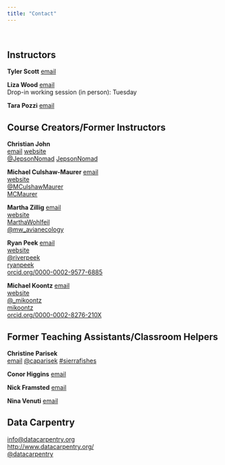 ```yaml
---
title: "Contact"
---
```


<br>

## Instructors
**Tyler Scott**
<i class="fa fa-envelope-square" aria-hidden="true"></i> [email](mailto:tascott@ucdavis.edu)  


**Liza Wood**
<i class="fa fa-envelope-square" aria-hidden="true"></i> [email](mailto:belwood@ucdavis.edu)  
Drop-in working session (in person): Tuesday 


**Tara Pozzi**
<i class="fa fa-envelope-square" aria-hidden="true"></i> [email](mailto:)  


## Course Creators/Former Instructors  

**Christian John**  
<i class="fa fa-envelope-square" aria-hidden="true"></i> [email](mailto:cjohn@ucdavis.edu) 
[<i class="fa fa-globe" aria-hidden="true"></i> website](https://jepsonnomad.github.io/)  
[<i class="fa fa-twitter-square" aria-hidden="true"></i> \@JepsonNomad](https://twitter.com/JepsonNomad)
[<i class="fa fa-github-square" aria-hidden="true"></i> JepsonNomad](https://github.com/JepsonNomad)  

**Michael Culshaw-Maurer** 
<i class="fa fa-envelope-square" aria-hidden="true"></i> [email](mailto:mjculshawmaurer@ucdavis.edu)  
[<i class="fa fa-globe" aria-hidden="true"></i> website](https://mcmaurer.github.io/)  
[<i class="fa fa-twitter-square" aria-hidden="true"></i> \@MCulshawMaurer](https://twitter.com/MCulshawMaurer)  
[<i class="fa fa-github-square" aria-hidden="true"></i> MCMaurer](https://github.com/mcmaurer)  

**Martha Zillig** 
<i class="fa fa-envelope-square" aria-hidden="true"></i> [email](mailto:mwohlfeil@ucdavis.edu)  
[<i class="fa fa-globe" aria-hidden="true"></i> website](https://marthawohlfeil.github.io/)  
[<i class="fa fa-github-square" aria-hidden="true"></i> MarthaWohlfeil](https://github.com/MarthaWohlfeil)  
[<i class="fa fa-twitter-square" aria-hidden="true"></i> \@mw_avianecology](https://twitter.com/mw_avianecology)

**Ryan Peek** 
<i class="fa fa-envelope-square" aria-hidden="true"></i> [email](mailto:rapeek@ucdavis.edu)  
[<i class="fa fa-globe" aria-hidden="true"></i> website](https://ryanpeek.github.io/)  
[<i class="fa fa-twitter-square" aria-hidden="true"></i> \@riverpeek](https://twitter.com/riverpeek)  
[<i class="fa fa-github-square" aria-hidden="true"></i> ryanpeek](https://github.com/ryanpeek)  
[<i class="ai ai-orcid-square"></i> orcid.org/0000-0002-9577-6885](https://orcid.org/0000-0002-9577-6885)   

**Michael Koontz** 
<i class="fa fa-envelope-square" aria-hidden="true"></i> [email](mailto:mikoontz@gmail.com)  
[<i class="fa fa-globe" aria-hidden="true"></i> website](https://michaeljkoontz.weebly.com/)  
[<i class="fa fa-twitter-square" aria-hidden="true"></i> \@_mikoontz](https://twitter.com/_mikoontz)  
[<i class="fa fa-github-square" aria-hidden="true"></i> mikoontz](https://github.com/mikoontz)  
[<i class="ai ai-orcid-square"></i> orcid.org/0000-0002-8276-210X](https://orcid.org/0000-0002-8276-210X)  


## Former Teaching Assistants/Classroom Helpers

**Christine Parisek**  
<i class="fa fa-envelope-square" aria-hidden="true"></i> [email](mailto:caparisek@ucdavis.edu) 
[<i class="fa fa-twitter-square" aria-hidden="true"></i> \@caparisek](https://twitter.com/caparisek)
[#sierrafishes](https://twitter.com/search?q=%23sierrafishes&src=typed_query&f=live)

**Conor Higgins**
<i class="fa fa-envelope-square" aria-hidden="true"></i> [email](mailto:rchiggins@ucdavis.edu) 

**Nick Framsted**
<i class="fa fa-envelope-square" aria-hidden="true"></i> [email](mailto:ntframsted@ucdavis.edu)

**Nina Venuti**
<i class="fa fa-envelope-square" aria-hidden="true"></i> [email](mailto:nevenuti@ucdavis.edu)

## Data Carpentry  

<i class="fa fa-envelope-square" aria-hidden="true"></i> [info@datacarpentry.org](mailto:info@datacarpentry.org)  
[<i class="fa fa-globe" aria-hidden="true"></i> http://www.datacarpentry.org/](http://www.datacarpentry.org/)  
[<i class="fa fa-twitter-square" aria-hidden="true"></i> \@datacarpentry](https://twitter.com/datacarpentry)  
